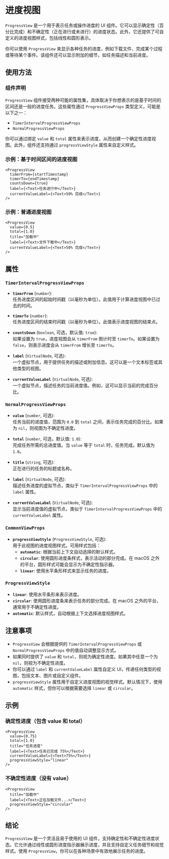 # 进度视图 
        
`ProgressView` 是一个用于表示任务或操作进度的 UI 组件。它可以显示确定性（百分比完成）和不确定性（正在进行或未进行）的进度状态。此外，它还提供了可自定义的进度视图样式，包括线性和圆形表示。

你可以使用 `ProgressView` 来显示各种任务的进度，例如下载文件、完成某个过程或等待某个事件。该组件还可以显示附加的细节，如任务描述和当前进度。

## 使用方法

### 组件声明
`ProgressView` 组件接受两种可能的属性集，具体取决于你想表示的是基于时间的区间还是一般的进度任务。这些属性通过 `ProgressViewProps` 类型定义，可能是以下之一：
- `TimerIntervalProgressViewProps`
- `NormalProgressViewProps`

你可以通过绑定 `value` 和 `total` 属性来表示进度，从而创建一个确定性进度视图。此外，组件还支持通过 `progressViewStyle` 属性来自定义样式。

### 示例：基于时间区间的进度视图

```tsx
<ProgressView
  timerFrom={startTimestamp}
  timerTo={endTimestamp}
  countsDown={true}
  label={<Text>任务进行中</Text>}
  currentValueLabel={<Text>50% 完成</Text>}
/>
```

### 示例：普通进度视图

```tsx
<ProgressView
  value={0.5}
  total={1.0}
  title="加载中"
  label={<Text>文件下载中</Text>}
  currentValueLabel={<Text>50% 完成</Text>}
/>
```

## 属性

### `TimerIntervalProgressViewProps`

- **`timerFrom`** (`number`):  
  任务进度区间的起始时间戳（以毫秒为单位）。此值用于计算进度视图中已过去的时间。

- **`timerTo`** (`number`):  
  任务进度区间的结束时间戳（以毫秒为单位）。此值表示进度视图的结束点。

- **`countsDown`** (`boolean`, 可选，默认值: `true`):  
  如果设置为 `true`，进度视图会从 `timerFrom` 倒计时至 `timerTo`。如果设置为 `false`，则表示进度会从 `timerFrom` 增长至 `timerTo`。

- **`label`** (`VirtualNode`, 可选):  
  一个虚拟节点，用于提供任务的描述或附加信息。这可以是一个文本标签或其他类型的视图。

- **`currentValueLabel`** (`VirtualNode`, 可选):  
  一个虚拟节点，描述任务的当前进度值。例如，这可以显示当前的完成百分比。

### `NormalProgressViewProps`

- **`value`** (`number`, 可选):  
  任务当前的进度值，范围为 `0.0` 到 `total` 之间，表示任务完成的百分比。如果为 `nil`，则视图为不确定性进度。

- **`total`** (`number`, 可选，默认值: `1.0`):  
  完成任务所需的总进度值。当 `value` 等于 `total` 时，任务完成。默认值为 `1.0`。

- **`title`** (`string`, 可选):  
  正在进行的任务的标题或名称。

- **`label`** (`VirtualNode`, 可选):  
  描述任务进度的虚拟节点，类似于 `TimerIntervalProgressViewProps` 中的 `label` 属性。

- **`currentValueLabel`** (`VirtualNode`, 可选):  
  显示当前进度值的虚拟节点，类似于 `TimerIntervalProgressViewProps` 中的 `currentValueLabel` 属性。

### `CommonViewProps`

- **`progressViewStyle`** (`ProgressViewStyle`, 可选):  
  用于此视图的进度视图样式。可用样式包括：
  - **`automatic`**: 根据当前上下文自动选择的默认样式。
  - **`circular`**: 使用圆形进度条样式，表示活动的部分完成。在 macOS 之外的平台，圆形样式可能会显示为不确定性指示器。
  - **`linear`**: 使用水平条形样式来显示任务的进度。

### `ProgressViewStyle`

- **`linear`**: 使用水平条形来表示进度。
- **`circular`**: 使用圆形进度条来表示任务的部分完成。在 macOS 之外的平台，通常用于不确定性进度。
- **`automatic`**: 默认样式，自动根据上下文选择进度视图样式。

## 注意事项
- `ProgressView` 会根据提供的 `TimerIntervalProgressViewProps` 或 `NormalProgressViewProps` 中的值自动调整显示方式。
- 如果同时提供了 `value` 和 `total`，则视为确定性进度。如果其中任意一个为 `nil`，则视为不确定性进度。
- 你可以通过 `label` 和 `currentValueLabel` 属性自定义 UI，传递任何类型的视图，包括文本、图片或自定义组件。
- `progressViewStyle` 属性用于自定义进度视图的视觉样式。默认情况下，使用 `automatic` 样式，但你可以根据需要选择 `linear` 或 `circular`。

## 示例

### 确定性进度（包含 value 和 total）

```tsx
<ProgressView
  value={0.75}
  total={1.0}
  title="任务进度"
  label={<Text>任务已完成 75%</Text>}
  currentValueLabel={<Text>75%</Text>}
  progressViewStyle="linear"
/>
```

### 不确定性进度（没有 value）

```tsx
<ProgressView
  title="加载中"
  label={<Text>正在加载文件...</Text>}
  progressViewStyle="circular"
/>
```

## 结论
`ProgressView` 是一个灵活且易于使用的 UI 组件，支持确定性和不确定性进度状态。它允许通过线性或圆形进度指示器展示进度，并且支持自定义任务细节和视觉样式。使用 `ProgressView`，你可以在各种场景中有效地展示任务的进度。